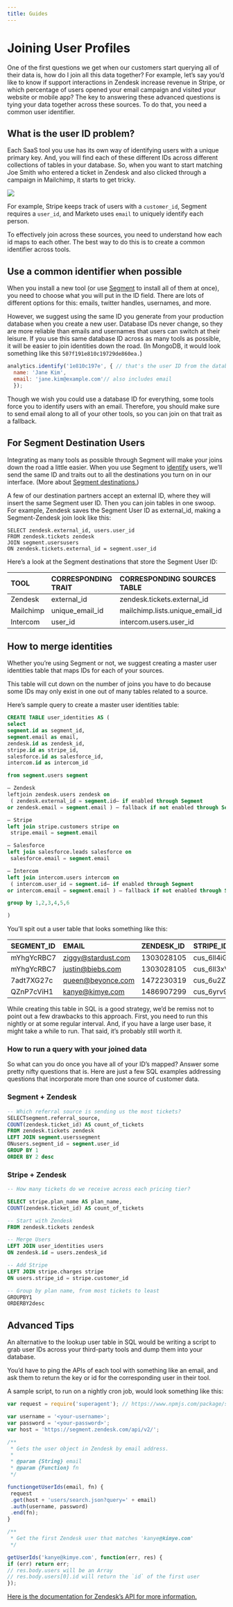 ```yaml
---
title: Guides
---
```


# Joining User Profiles

One of the first questions we get when our customers start querying all of their data is, how do I join all this data together? For example, let’s say you’d like to know if support interactions in Zendesk increase revenue in Stripe, or which percentage of users opened your email campaign and visited your website or mobile app? The key to answering these advanced questions is tying your data together across these sources. To do that, you need a common user identifier.

## What is the user ID problem?

Each SaaS tool you use has its own way of identifying users with a unique primary key. And, you will find each of these different IDs across different collections of tables in your database. So, when you want to start matching Joe Smith who entered a ticket in Zendesk and also clicked through a campaign in Mailchimp, it starts to get tricky.

![](https://segment.com/docs/guides/how-to-guides/images/funnel_qpY6bhaY.png)

For example, Stripe keeps track of users with a `customer_id`, Segment requires a `user_id`, and Marketo uses `email` to uniquely identify each person.

To effectively join across these sources, you need to understand how each id maps to each other. The best way to do this is to create a common identifier across tools.

## Use a common identifier when possible

When you install a new tool (or use [Segment](https://segment.com/catalog) to install all of them at once), you need to choose what you will put in the ID field. There are lots of different options for this: emails, twitter handles, usernames, and more.

However, we suggest using the same ID you generate from your production database when you create a new user. Database IDs never change, so they are more reliable than emails and usernames that users can switch at their leisure. If you use this same database ID across as many tools as possible, it will be easier to join identities down the road. (In MongoDB, it would look something like this `507f191e810c19729de860ea.`)

```Javascript
analytics.identify('1e810c197e', { // that's the user ID from the database
  name: 'Jane Kim',
  email: 'jane.kim@example.com'// also includes email
  });
```

Though we wish you could use a database ID for everything, some tools force you to identify users with an email. Therefore, you should make sure to send email along to all of your other tools, so you can join on that trait as a fallback.

## For Segment Destination Users

Integrating as many tools as possible through Segment will make your joins down the road a little easier. When you use Segment to [identify](https://segment.com/docs/connections/spec/identify) users, we’ll send the same ID and traits out to all the destinations you turn on in our interface. (More about [Segment destinations.](https://segment.com/docs/connections/destinations/catalog))

A few of our destination partners accept an external ID, where they will insert the same Segment user ID. Then you can join tables in one swoop. For example, Zendesk saves the Segment User ID as external_id, making a Segment-Zendesk join look like this:

```
SELECT zendesk.external_id, users.user_id
FROM zendesk.tickets zendesk
JOIN segment.usersusers
ON zendesk.tickets.external_id = segment.user_id
```

Here’s a look at the Segment destinations that store the Segment User ID:

| TOOL      | CORRESPONDING TRAIT | CORRESPONDING SOURCES TABLE     |
| :-------- | :------------------ | :------------------------------ |
| Zendesk   | external_id         | zendesk.tickets.external_id     |
| Mailchimp | unique_email_id     | mailchimp.lists.unique_email_id |
| Intercom  | user_id             | intercom.users.user_id          |

## How to merge identities

Whether you’re using Segment or not, we suggest creating a master user identities table that maps IDs for each of your sources.

This table will cut down on the number of joins you have to do because some IDs may only exist in one out of many tables related to a source.

Here’s sample query to create a master user identities table:

```sql
CREATE TABLE user_identities AS (
select
segment.id as segment_id,
segment.email as email,
zendesk.id as zendesk_id,
stripe.id as stripe_id,
salesforce.id as salesforce_id,
intercom.id as intercom_id

from segment.users segment

– Zendesk
leftjoin zendesk.users zendesk on
 ( zendesk.external_id = segment.id– if enabled through Segment
or zendesk.email = segment.email ) – fallback if not enabled through Segment

– Stripe
left join stripe.customers stripe on
 stripe.email = segment.email

– Salesforce
left join salesforce.leads salesforce on
 salesforce.email = segment.email

– Intercom
left join intercom.users intercom on
 ( intercom.user_id = segment.id– if enabled through Segment
or intercom.email = segment.email ) – fallback if not enabled through Segment

group by 1,2,3,4,5,6

)
```

You’ll spit out a user table that looks something like this:

| SEGMENT_ID | EMAIL              | ZENDESK_ID | STRIPE_ID          | SALESFORCE_ID      | INTERCOM_ID              |
| :--------- | :----------------- | :--------- | :----------------- | :----------------- | :----------------------- |
| mYhgYcRBC7 | ziggy@stardust.com | 1303028105 | cus_6ll4iGAO7X8u7L | 00Q31000014XGRcEAO | 55c8923f67b8d6524600037f |
| mYhgYcRBC7 | justin@biebs.com   | 1303028105 | cus_6ll3xVVSLIZomI | 00Q31000014XGRcEAO | 55c8923f67b8d6524600037f |
| 7adt7XG27c | queen@beyonce.com  | 1472230319 | cus_6u2ZcW3uC8VwZa | 00Q31000014sKCqEAM | 5626dfed2e028608710000ce |
| QZnP7cViH1 | kanye@kimye.com    | 1486907299 | cus_6yrv9bwLgXN78s | 00Q31000015G7kIEAS | 55f6a142bd531ec6930005fa |

While creating this table in SQL is a good strategy, we’d be remiss not to point out a few drawbacks to this approach. First, you need to run this nightly or at some regular interval. And, if you have a large user base, it might take a while to run. That said, it’s probably still worth it.

### How to run a query with your joined data

So what can you do once you have all of your ID’s mapped? Answer some pretty nifty questions that is. Here are just a few SQL examples addressing questions that incorporate more than one source of customer data.

### Segment + Zendesk

```sql
-- Which referral source is sending us the most tickets?
SELECTsegment.referral_source,
COUNT(zendesk.ticket_id) AS count_of_tickets
FROM zendesk.tickets zendesk
LEFT JOIN segment.userssegment
ONusers.segment_id = segment.user_id
GROUP BY 1
ORDER BY 2 desc
```

### Stripe + Zendesk

```sql
-- How many tickets do we receive across each pricing tier?

SELECT stripe.plan_name AS plan_name,
COUNT(zendesk.ticket_id) AS count_of_tickets

-- Start with Zendesk
FROM zendesk.tickets zendesk

-- Merge Users
LEFT JOIN user_identities users
ON zendesk.id = users.zendesk_id

-- Add Stripe
LEFT JOIN stripe.charges stripe
ON users.stripe_id = stripe.customer_id

-- Group by plan name, from most tickets to least
GROUPBY1
ORDERBY2desc
```

## Advanced Tips

An alternative to the lookup user table in SQL would be writing a script to grab user IDs across your third-party tools and dump them into your database.

You’d have to ping the APIs of each tool with something like an email, and ask them to return the key or id for the corresponding user in their tool.

A sample script, to run on a nightly cron job, would look something like this:

```javascript
var request = require('superagent'); // https://www.npmjs.com/package/superagent

var username = '<your-username>';
var password = '<your-password>';
var host = 'https://segment.zendesk.com/api/v2/';

/**
 * Gets the user object in Zendesk by email address.
 *
 * @param {String} email
 * @param {Function} fn
 */

functiongetUserIds(email, fn) {
 request
 .get(host + 'users/search.json?query=' + email)
 .auth(username, password)
 .end(fn);
}

/**
 * Get the first Zendesk user that matches 'kanye@kimye.com'
 */

getUserIds('kanye@kimye.com', function(err, res) {
if (err) return err;
// res.body.users will be an Array
// res.body.users[0].id will return the `id` of the first user
});
```

[Here is the documentation for Zendesk’s API for more information.](https://developer.zendesk.com/rest_api/docs/core/users)
